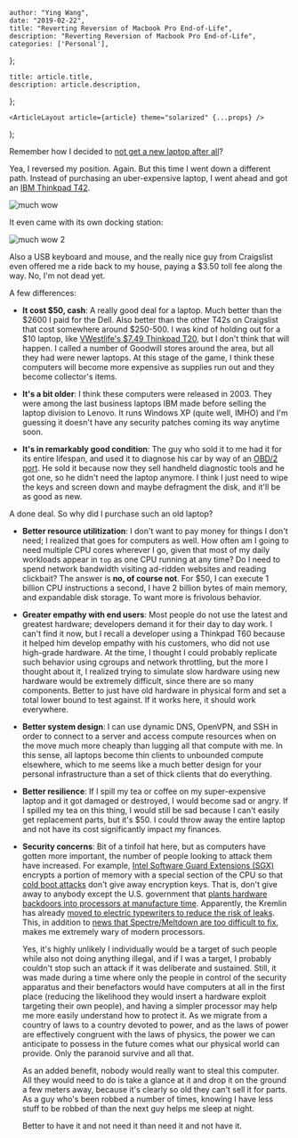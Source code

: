 

    author: "Ying Wang",
    date: "2019-02-22",
    title: "Reverting Reversion of Macbook Pro End-of-Life",
    description: "Reverting Reversion of Macbook Pro End-of-Life",
    categories: ['Personal'],
};

    title: article.title,
    description: article.description,
};

    <ArticleLayout article={article} theme="solarized" {...props} />
);


Remember how I decided to [not get a new laptop after
all](/posts/2019/01/28/revert_macbook_end_of_life)?

Yea, I reversed my position. Again. But this time I went down a different path.
Instead of purchasing an uber-expensive laptop, I went ahead and got an [IBM
Thinkpad T42](http://www.thinkwiki.org/wiki/Category:T42).

![much wow](/img/posts/2019/02/22/revert_revert_macbook_end_of_life_1.jpg)

It even came with its own docking station:

![much wow 2](/img/posts/2019/02/22/revert_revert_macbook_end_of_life_2.jpg)

Also a USB keyboard and mouse, and the really nice guy from Craigslist even
offered me a ride back to my house, paying a $3.50 toll fee along the way. No,
I'm not dead yet.

A few differences:

  - **It cost $50, cash**: A really good deal for a laptop. Much better than the
    \$2600 I paid for the Dell. Also better than the other T42s on Craigslist
    that cost somewhere around \$250-500. I was kind of holding out for a \$10
    laptop, like [VWestlife's \$7.49 Thinkpad
    T20](https://www.youtube.com/watch?v=YcEycj_50hA), but I don't think that
    will happen. I called a number of Goodwill stores around the area, but all
    they had were newer laptops. At this stage of the game, I think these
    computers will become more expensive as supplies run out and they become
    collector's items.

  - **It's a bit older**: I think these computers were released in 2003. They
    were among the last business laptops IBM made before selling the laptop
    division to Lenovo. It runs Windows XP (quite well, IMHO) and I'm guessing
    it doesn't have any security patches coming its way anytime soon.

  - **It's in remarkably good condition**: The guy who sold it to me had it for
    its entire lifespan, and used it to diagnose his car by way of an [OBD/2
    port](https://en.wikipedia.org/wiki/On-board_diagnostics). He sold it
    because now they sell handheld diagnostic tools and he got one, so he didn't
    need the laptop anymore. I think I just need to wipe the keys and screen
    down and maybe defragment the disk, and it'll be as good as new.

A done deal. So why did I purchase such an old laptop?

  - **Better resource utilitization**: I don't want to pay money for things I
    don't need; I realized that goes for computers as well. How often am I going
    to need multiple CPU cores wherever I go, given that most of my daily
    workloads appear in `top` as one CPU running at any time? Do I need to spend
    network bandwidth visiting ad-ridden websites and reading clickbait? The
    answer is **no, of course not**. For $50, I can execute 1 billion CPU
    instructions a second, I have 2 billion bytes of main memory, and expandable
    disk storage. To want more is frivolous behavior.

  - **Greater empathy with end users**: Most people do not use the latest and
    greatest hardware; developers demand it for their day to day work. I can't
    find it now, but I recall a developer using a Thinkpad T60 because it helped
    him develop empathy with his customers, who did not use high-grade hardware.
    At the time, I thought I could probably replicate such behavior using
    cgroups and network throttling, but the more I thought about it, I realized
    trying to simulate slow hardware using new hardware would be extremely
    difficult, since there are so many components. Better to just have old
    hardware in physical form and set a total lower bound to test against. If it
    works here, it should work everywhere.

  - **Better system design**: I can use dynamic DNS, OpenVPN, and SSH in order
    to connect to a server and access compute resources when on the move much
    more cheaply than lugging all that compute with me. In this sense, all
    laptops become thin clients to unbounded compute elsewhere, which to me
    seems like a much better design for your personal infrastructure than a set
    of thick clients that do everything.

  - **Better resilience**: If I spill my tea or coffee on my super-expensive
    laptop and it got damaged or destroyed, I would become sad or angry. If I
    spilled my tea on this thing, I would still be sad because I can't easily
    get replacement parts, but it's $50. I could throw away the entire laptop
    and not have its cost significantly impact my finances.

  - **Security concerns**: Bit of a tinfoil hat here, but as computers have
    gotten more important, the number of people looking to attack them have
    increased. For example, [Intel Software Guard Extensions
    (SGX)](https://en.wikipedia.org/wiki/Software_Guard_Extensions) encrypts a
    portion of memory with a special section of the CPU so that [cold boot
    attacks](https://en.wikipedia.org/wiki/Cold_boot_attack) don't give away
    encryption keys. That is, don't give away to anybody except the U.S.
    government that [plants hardware backdoors into processors at manufacture
    time](http://theinvisiblethings.blogspot.com/2013_09_01_archive.html).
    Apparently, the Kremlin has already [moved to electric typewriters to reduce
    the risk of
    leaks](https://www.telegraph.co.uk/news/worldnews/europe/russia/10173645/Kremlin-returns-to-typewriters-to-avoid-computer-leaks.html).
    This, in addition to [news that Spectre/Meltdown are too difficult to
    fix](https://www.i-programmer.info/news/149-security/12556-google-says-spectre-and-meltdown-are-too-difficult-to-fix.html),
    makes me extremely wary of modern processors.

    Yes, it's highly unlikely I individually would be a target of such people
    while also not doing anything illegal, and if I was a target, I probably
    couldn't stop such an attack if it was deliberate and sustained. Still, it
    was made during a time where only the people in control of the security
    apparatus and their benefactors would have computers at all in the first
    place (reducing the likelihood they would insert a hardware exploit
    targeting their own people), and having a simpler processor may help me more
    easily understand how to protect it. As we migrate from a country of laws to
    a country devoted to power, and as the laws of power are effectively
    congruent with the laws of physics, the power we can anticipate to possess
    in the future comes what our physical world can provide. Only the paranoid
    survive and all that.

    As an added benefit, nobody would really want to steal this computer. All
    they would need to do is take a glance at it and drop it on the ground a few
    meters away, because it's clearly so old they can't sell it for parts. As a
    guy who's been robbed a number of times, knowing I have less stuff to be
    robbed of than the next guy helps me sleep at night.

    Better to have it and not need it than need it and not have it.

